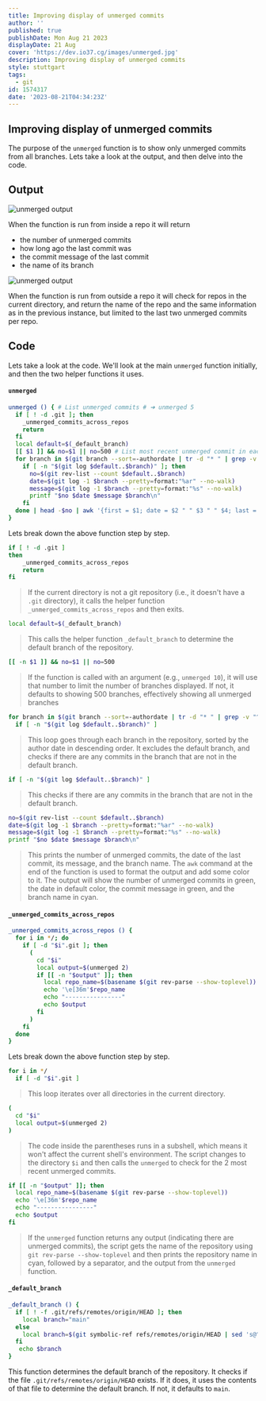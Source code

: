 ```yaml
---
title: Improving display of unmerged commits
author: ''
published: true
publishDate: Mon Aug 21 2023
displayDate: 21 Aug
cover: 'https://dev.io37.cg/images/unmerged.jpg'
description: Improving display of unmerged commits
style: stuttgart
tags:
  - git
id: 1574317
date: '2023-08-21T04:34:23Z'
---
```


## Improving display of unmerged commits

The purpose of the `unmerged` function is to show only unmerged commits from all branches. Lets take a look at the output, and then delve into the code.

## Output

<img src="images/unmerged2.jpg" alt="unmerged output" />

When the function is run from inside a repo it will return

- the number of unmerged commits
- how long ago the last commit was
- the commit message of the last commit
- the name of its branch

<img src="images/unmerged.png" alt="unmerged output" />

When the function is run from outside a repo it will check for repos in the current directory, and return the name of the repo and the same information as in the previous instance, but limited to the last two unmerged commits per repo.

## Code

Lets take a look at the code. We'll look at the main `unmerged` function initially, and then the two helper functions it uses.

#### `unmerged`

```bash
unmerged () { # List unmerged commits # ➜ unmerged 5
  if [ ! -d .git ]; then
    _unmerged_commits_across_repos
    return
  fi
  local default=$(_default_branch)
  [[ $1 ]] && no=$1 || no=500 # List most recent unmerged commit in each branch
  for branch in $(git branch --sort=-authordate | tr -d "* " | grep -v "^$default$"); do
    if [ -n "$(git log $default..$branch)" ]; then
      no=$(git rev-list --count $default..$branch)
      date=$(git log -1 $branch --pretty=format:"%ar" --no-walk)
      message=$(git log -1 $branch --pretty=format:"%s" --no-walk)
      printf "$no $date $message $branch\n"
    fi
  done | head -$no | awk '{first = $1; date = $2 " " $3 " " $4; last = $NF; message = substr($0, length($1 $2 $3 $4) + 5, length($0) - length($1 $2 $3 $4 $NF) - 5); printf "\033[0;32m%-3s \033[1;0m%-15s \033[0;32m%-52s \033[0;36m%s\n", first, date, message, last}'
}
```

Lets break down the above function step by step.

```bash
if [ ! -d .git ]
then
    _unmerged_commits_across_repos
    return
fi
```

> If the current directory is not a git repository (i.e., it doesn't have a `.git` directory), it calls the helper function `_unmerged_commits_across_repos` and then exits.

```bash
local default=$(_default_branch)
```

> This calls the helper function `_default_branch` to determine the default branch of the repository.

```bash
[[ -n $1 ]] && no=$1 || no=500
```

> If the function is called with an argument (e.g., `unmerged 10`), it will use that number to limit the number of branches displayed. If not, it defaults to showing 500 branches, effectively showing all unmerged branches

```bash
for branch in $(git branch --sort=-authordate | tr -d "* " | grep -v "^$default$")
  if [ -n "$(git log $default..$branch)" ]
```

> This loop goes through each branch in the repository, sorted by the author date in descending order. It excludes the default branch, and checks if there are any commits in the branch that are not in the default branch.

```bash
if [ -n "$(git log $default..$branch)" ]
```

> This checks if there are any commits in the branch that are not in the default branch.

```bash
no=$(git rev-list --count $default..$branch)
date=$(git log -1 $branch --pretty=format:"%ar" --no-walk)
message=$(git log -1 $branch --pretty=format:"%s" --no-walk)
printf "$no $date $message $branch\n"
```

> This prints the number of unmerged commits, the date of the last commit, its message, and the branch name. The `awk` command at the end of the function is used to format the output and add some color to it. The output will show the number of unmerged commits in green, the date in default color, the commit message in green, and the branch name in cyan.

#### `_unmerged_commits_across_repos`

```bash
_unmerged_commits_across_repos () {
  for i in */; do
    if [ -d "$i".git ]; then
      (
        cd "$i"
        local output=$(unmerged 2)
        if [[ -n "$output" ]]; then
          local repo_name=$(basename $(git rev-parse --show-toplevel))
          echo '\e[36m'$repo_name
          echo "----------------"
          echo $output
        fi
      )
    fi
  done
}
```

Lets break down the above function step by step.

```bash
for i in */
  if [ -d "$i".git ]
```

> This loop iterates over all directories in the current directory.

```bash
(
  cd "$i"
  local output=$(unmerged 2)
)
```

> The code inside the parentheses runs in a subshell, which means it won't affect the current shell's environment. The script changes to the directory `$i` and then calls the `unmerged` to check for the 2 most recent unmerged commits.

```bash
if [[ -n "$output" ]]; then
  local repo_name=$(basename $(git rev-parse --show-toplevel))
  echo '\e[36m'$repo_name
  echo "----------------"
  echo $output
fi
```

> If the `unmerged` function returns any output (indicating there are unmerged commits), the script gets the name of the repository using `git rev-parse --show-toplevel` and then prints the repository name in cyan, followed by a separator, and the output from the `unmerged` function.

#### `_default_branch`

```bash
_default_branch () {
  if [ ! -f .git/refs/remotes/origin/HEAD ]; then
  	local branch="main"
  else
    local branch=$(git symbolic-ref refs/remotes/origin/HEAD | sed 's@^refs/remotes/origin/@@')
  fi
   echo $branch
}
```

This function determines the default branch of the repository. It checks if the file `.git/refs/remotes/origin/HEAD` exists. If it does, it uses the contents of that file to determine the default branch. If not, it defaults to `main`.
